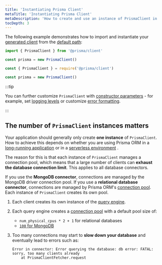 ```yaml
---
title: 'Instantiating Prisma Client'
metaTitle: 'Instantiating Prisma Client'
metaDescription: 'How to create and use an instance of PrismaClient in your app.'
tocDepth: 3
---
```


<TopBlock title={frontMatter.title}>

The following example demonstrates how to import and instantiate your [generated client](/orm/prisma-client/setup-and-configuration/generating-prisma-client) from the [default path](/orm/prisma-client/setup-and-configuration/generating-prisma-client#using-a-custom-output-path):

</TopBlock>

<TabbedContent code>

<TabItem value="TypeScript">

```ts
import { PrismaClient } from '@prisma/client'

const prisma = new PrismaClient()
```

</TabItem>

<TabItem value="JavaScript">

```js
const { PrismaClient } = require('@prisma/client')

const prisma = new PrismaClient()
```

</TabItem>

</TabbedContent>

:::tip

You can further customize `PrismaClient` with [constructor parameters](/orm/reference/prisma-client-reference#prismaclient) - for example, set [logging levels](/orm/prisma-client/observability-and-logging/logging) or customize [error formatting](/orm/prisma-client/setup-and-configuration/error-formatting).

:::

## The number of `PrismaClient` instances matters

Your application should generally only create **one instance** of `PrismaClient`. How to achieve this depends on whether you are using Prisma ORM in a [long-running application](/orm/prisma-client/setup-and-configuration/databases-connections#prismaclient-in-long-running-applications) or in a [serverless environment](/orm/prisma-client/setup-and-configuration/databases-connections#prismaclient-in-serverless-environments) .

The reason for this is that each instance of `PrismaClient` manages a connection pool, which means that a large number of clients can **exhaust the database connection limit**. This applies to all database connectors.

If you use the **MongoDB connector**, connections are managed by the MongoDB driver connection pool. If you use a **relational database connector**, connections are managed by Prisma ORM's [connection pool](/orm/prisma-client/setup-and-configuration/databases-connections/connection-pool). Each instance of `PrismaClient` creates its own pool.

1. Each client creates its own instance of the [query engine](/orm/more/under-the-hood/engines).
1. Each query engine creates a [connection pool](/orm/prisma-client/setup-and-configuration/databases-connections/connection-pool) with a default pool size of:

   - `num_physical_cpus * 2 + 1` for relational databases
   - [`100` for MongoDB](https://docs.mongodb.com/manual/reference/connection-string/#mongodb-urioption-urioption.maxPoolSize)

1. Too many connections may start to **slow down your database** and eventually lead to errors such as:

   ```
   Error in connector: Error querying the database: db error: FATAL: sorry, too many clients already
       at PrismaClientFetcher.request
   ```
